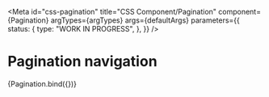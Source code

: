 <!-- @license CC0-1.0 -->


<Meta
  id="css-pagination"
  title="CSS Component/Pagination"
  component={Pagination}
  argTypes={argTypes}
  args={defaultArgs}
  parameters={{
    status: {
      type: "WORK IN PROGRESS",
    },
  }}
/>

# Pagination navigation

<Canvas>
  <Story name="Default" args={exampleArgs}>
    {Pagination.bind({})}
  </Story>
</Canvas>

<ArgsTable story="Default" />
